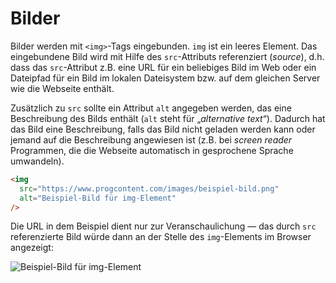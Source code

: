 # Bilder

Bilder werden mit `<img>`-Tags eingebunden. `img` ist ein leeres Element. Das eingebundene Bild wird mit Hilfe des `src`-Attributs referenziert (_source_),
d.h. dass das `src`-Attribut z.B. eine URL für ein beliebiges Bild im Web
oder ein Dateipfad für ein Bild im lokalen Dateisystem bzw. auf dem gleichen Server wie die Webseite
enthält.

Zusätzlich zu `src` sollte ein Attribut `alt` angegeben werden, das
eine Beschreibung des Bilds enthält (`alt` steht für „_alternative text_“). Dadurch
hat das Bild eine Beschreibung, falls das Bild nicht geladen werden kann
oder jemand auf die Beschreibung angewiesen ist (z.B. bei _screen reader_
Programmen, die die Webseite automatisch in gesprochene Sprache umwandeln).

```html
<img
  src="https://www.progcontent.com/images/beispiel-bild.png"
  alt="Beispiel-Bild für img-Element"
/>
```

Die URL in dem Beispiel dient nur zur Veranschaulichung &mdash;
das durch `src` referenzierte Bild würde dann an der Stelle des `img`-Elements im Browser
angezeigt:

![Beispiel-Bild für img-Element](/images/html/beispiel-bild.png)
